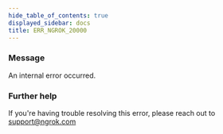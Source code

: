 ```yaml
---
hide_table_of_contents: true
displayed_sidebar: docs
title: ERR_NGROK_20000
---
```




### Message

An internal error occurred.

<ErrorDetails error="err_ngrok_20000" />

### Further help

If you're having trouble resolving this error, please reach out to [support@ngrok.com](mailto:support@ngrok.com?subject=Help%20with%20ERR_NGROK_20000)
